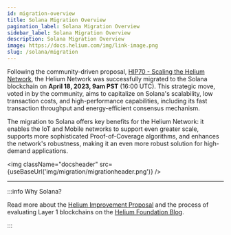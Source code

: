 ```yaml
---
id: migration-overview
title: Solana Migration Overview
pagination_label: Solana Migration Overview
sidebar_label: Solana Migration Overview
description: Solana Migration Overview
image: https://docs.helium.com/img/link-image.png
slug: /solana/migration
---
```



<MigrationStatus />

Following the community-driven proposal, [HIP70 - Scaling the Helium Network][hip-70], the Helium
Network was successfully migrated to the Solana blockchain on **April 18, 2023, 9am PST** (16:00
UTC). This strategic move, voted in by the community, aims to capitalize on Solana's scalability,
low transaction costs, and high-performance capabilities, including its fast transaction throughput
and energy-efficient consensus mechanism.

The migration to Solana offers key benefits for the Helium Network: it enables the IoT and Mobile
networks to support even greater scale, supports more sophisticated Proof-of-Coverage algorithms,
and enhances the network's robustness, making it an even more robust solution for high-demand
applications.

<img className="docsheader" src={useBaseUrl('img/migration/migrationheader.png')} />

---

:::info Why Solana?

Read more about the [Helium Improvement Proposal][solana-proposal] and the process of evaluating
Layer 1 blockchains on the [Helium Foundation Blog][l1-evaluation].

:::

[solana-proposal]:
  https://medium.com/helium-foundation/hip-70-helium-core-team-proposes-to-migrate-to-solana-e7ea23a042e7
[l1-evaluation]:
  https://medium.com/helium-foundation/hip-70-evaluating-layer-1-blockchains-for-the-helium-network-15f81af6941c
[hip-70]: https://github.com/helium/HIP/blob/main/0070-scaling-helium.md
